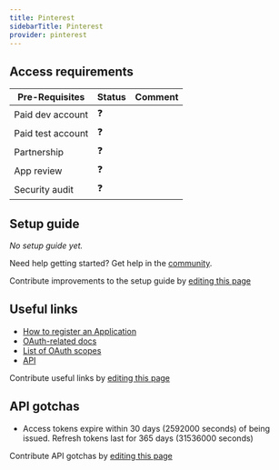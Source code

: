 ```yaml
---
title: Pinterest
sidebarTitle: Pinterest
provider: pinterest
---
```




<Overview />
<PreBuiltTooling provider={providers[pageMetadata.provider]} />
<PreBuiltUseCases />

## Access requirements
| Pre-Requisites | Status | Comment|
| - | - | - |
| Paid dev account | ❓ |  |
| Paid test account | ❓ |  |
| Partnership | ❓ | |
| App review | ❓ |  |
| Security audit | ❓ | |


## Setup guide

_No setup guide yet._

<Tip>Need help getting started? Get help in the [community](https://nango.dev/slack).</Tip>

<Note>Contribute improvements to the setup guide by [editing this page](https://github.com/nangohq/nango/tree/master/docs-v2/integrations/all/pinterest.mdx)</Note>


## Useful links

-   [How to register an Application](https://developers.pinterest.com/docs/getting-started/set-up-app)
-   [OAuth-related docs](https://developers.pinterest.com/docs/getting-started/authentication)
-   [List of OAuth scopes](https://developers.pinterest.com/docs/getting-started/scopes/#Pinterest%20scopes)
-   [API](https://developers.pinterest.com/docs/api/v5)

<Note>Contribute useful links by [editing this page](https://github.com/nangohq/nango/tree/master/docs-v2/integrations/all/pinterest.mdx)</Note>

## API gotchas

-   Access tokens expire within 30 days (2592000 seconds) of being issued. Refresh tokens last for 365 days (31536000 seconds)

<Note>Contribute API gotchas by [editing this page](https://github.com/nangohq/nango/tree/master/docs-v2/integrations/all/pinterest.mdx)</Note>
